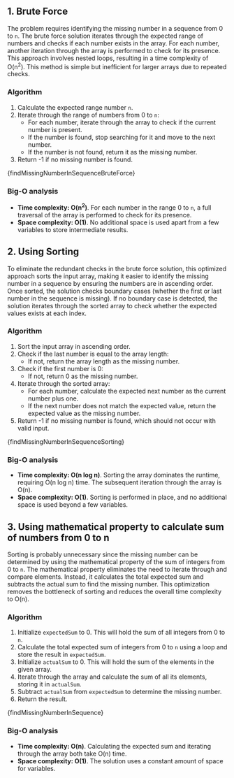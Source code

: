 

## 1. Brute Force

The problem requires identifying the missing number in a sequence from 0 to `n`. The brute force solution iterates through the expected range of numbers and checks if each number exists in the array. For each number, another iteration through the array is performed to check for its presence. This approach involves nested loops, resulting in a time complexity of O(n<sup>2</sup>). This method is simple but inefficient for larger arrays due to repeated checks.

### Algorithm

1. Calculate the expected range number `n`.
2. Iterate through the range of numbers from 0 to `n`:
   - For each number, iterate through the array to check if the current number is present.
   - If the number is found, stop searching for it and move to the next number.
   - If the number is not found, return it as the missing number.
3. Return -1 if no missing number is found.

<MDXCodeBlock>{findMissingNumberInSequenceBruteForce}</MDXCodeBlock>

### Big-O analysis

- **Time complexity: O(n<sup>2</sup>)**. For each number in the range 0 to `n`, a full traversal of the array is performed to check for its presence.
- **Space complexity: O(1)**. No additional space is used apart from a few variables to store intermediate results.

## 2. Using Sorting

To eliminate the redundant checks in the brute force solution, this optimized approach sorts the input array, making it easier to identify the missing number in a sequence by ensuring the numbers are in ascending order. Once sorted, the solution checks boundary cases (whether the first or last number in the sequence is missing). If no boundary case is detected, the solution iterates through the sorted array to check whether the expected values exists at each index.

### Algorithm

1. Sort the input array in ascending order.
2. Check if the last number is equal to the array length:
   - If not, return the array length as the missing number.
3. Check if the first number is 0:
   - If not, return 0 as the missing number.
4. Iterate through the sorted array:
   - For each number, calculate the expected next number as the current number plus one.
   - If the next number does not match the expected value, return the expected value as the missing number.
5. Return -1 if no missing number is found, which should not occur with valid input.

<MDXCodeBlock>{findMissingNumberInSequenceSorting}</MDXCodeBlock>

### Big-O analysis

- **Time complexity: O(n log n)**. Sorting the array dominates the runtime, requiring O(n log n) time. The subsequent iteration through the array is O(n).
- **Space complexity: O(1)**. Sorting is performed in place, and no additional space is used beyond a few variables.

## 3. Using mathematical property to calculate sum of numbers from 0 to n

Sorting is probably unnecessary since the missing number can be determined by using the mathematical property of the sum of integers from 0 to `n`. The mathematical property eliminates the need to iterate through and compare elements. Instead, it calculates the total expected sum and subtracts the actual sum to find the missing number. This optimization removes the bottleneck of sorting and reduces the overall time complexity to O(n).

### Algorithm

1. Initialize `expectedSum` to 0. This will hold the sum of all integers from 0 to `n`.
2. Calculate the total expected sum of integers from 0 to `n` using a loop and store the result in `expectedSum`.
3. Initialize `actualSum` to 0. This will hold the sum of the elements in the given array.
4. Iterate through the array and calculate the sum of all its elements, storing it in `actualSum`.
5. Subtract `actualSum` from `expectedSum` to determine the missing number.
6. Return the result.

<MDXCodeBlock>{findMissingNumberInSequence}</MDXCodeBlock>

### Big-O analysis

- **Time complexity: O(n)**. Calculating the expected sum and iterating through the array both take O(n) time.
- **Space complexity: O(1)**. The solution uses a constant amount of space for variables.
